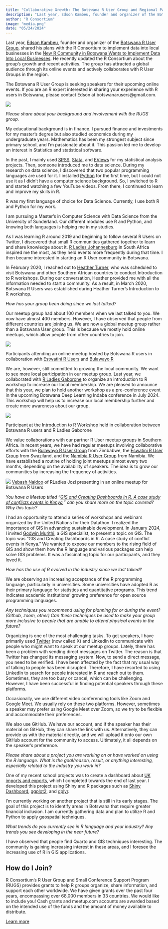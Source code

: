 ```yaml
---
title: "Collaborative Growth: The Botswana R User Group and Regional Partnerships"
description: "Last year, Edson Kambeu, founder and organizer of the Botswana R User Group, shared his plans with the R Consortium to implement data into local businesses in the New R Community in Botswana Wants to Implement Data Into Local Businesses."
author: "R Consortium"
image: "media.png"
date: "05/24/2024"
---
```


Last year, [Edson Kambeu](https://www.linkedin.com/in/edson-kambeu-88657037/?originalSubdomain=bw), founder and organizer of the [Botswana R User Group](https://www.meetup.com/botswana-r-users/), shared his plans with the R Consortium to implement data into local businesses in the [New R Community in Botswana Wants to Implement Data Into Local Businesses](https://www.r-consortium.org/blog/2022/06/16/new-r-community-in-botswana). He recently updated the R Consortium about the group’s growth and recent activities. The group has attracted a global audience through its online events and actively collaborates with R User Groups in the region.

The Botswana R User Group is seeking speakers for their upcoming online events. If you are an R expert interested in sharing your experience with R users in Botswana, please contact Edson at botswanarusers@gmail.com.





![](media.png)


_Please share about your background and involvement with the RUGS group._

My educational background is in finance. I pursued finance and investments for my master’s degree but also studied economics during my undergraduate years. Mathematics has been my strongest subject since primary school, and I’m passionate about it. This passion led me to develop an interest in Statistics and statistical software.

In the past, I mainly used [SPSS](https://www.ibm.com/products/spss-statistics), [Stata](https://www.stata.com/), and [EViews](https://www.eviews.com/home.html) for my statistical analysis projects. Then, someone introduced me to data science. During my research on data science, I discovered that two popular programming languages are used for it. I installed [Python](https://www.python.org/) for the first time, but I could not use it as I didn’t have a computer science background. So, I switched to R and started watching a few YouTube videos. From there, I continued to learn and improve my skills in R.

R was my first language of choice for Data Science. Currently, I use both R and Python for my work.

I am pursuing a Master’s in Computer Science with Data Science from the University of Sunderland. Our different modules use R and Python, and knowing both languages is helping me in my studies.  

As I was learning R around 2019 and beginning to follow several R Users on Twitter, I discovered that small R communities gathered together to learn and share knowledge about it. [R Ladies Johannesburg](https://www.r-consortium.org/blog/2021/12/30/covid-is-accelerating-the-growth-and-reach-of-the-r-ladies-johannesburg-community) in South Africa inspired me the most, as they held events more frequently during that time. I then became interested in starting an R User community in Botswana.

In February 2020, I reached out to [Heather Turner](https://www.r-consortium.org/blog/2023/01/25/comeback-reviving-the-warwick-r-user-group-with-in-person-and-online-events), who was scheduled to visit Botswana and other Southern African countries to conduct Introduction to R workshops. During our conversation, Heather provided me with all the information needed to start a community. As a result, in March 2020, Botswana R Users was established during Heather Turner’s Introduction to R workshop.

_How has your group been doing since we last talked? _

Our meetup group had about 100 members when we last talked to you. We now have almost 400 members. However, I have observed that people from different countries are joining us. We are now a global meetup group rather than a Botswana User group. This is because we mostly hold online meetups, which allow people from other countries to join. 





![](media%20(1).png)


Participants attending an online meetup hosted by Botswana R users in collaboration with [Estwatini R Users](https://www.meetup.com/eswatiniuser/) and [Bulawayo R](https://www.meetup.com/bulawayo-r-user-group/)

We are, however, still committed to growing the local community. We want to see more local participation in our meetup group. Last year, we collaborated with [R Ladies Gaborone](https://www.r-consortium.org/blog/2023/11/21/from-local-roots-to-global-reach-the-collaborative-expansion-of-r-ladies-gaborone) to organize an introduction to R workshop to increase our local membership. We are pleased to announce that this year, we plan to hold another workshop as a pre-conference event in the upcoming Botswana Deep Learning Indaba conference in July 2024. This workshop will help us to increase our local membership further and create more awareness about our group.





![](media%20(2).png)


Participant at the Introduction to R Workshop held in collaboration between Botswana R users and R Ladies Gaborone

We value collaborations with our partner R User meetup groups in Southern Africa. In recent years, we have had regular meetups involving collaborative efforts with the [Bulawayo R User Group](https://www.meetup.com/bulawayo-r-user-group/) from Zimbabwe, the [Eswatini R User Group](https://www.r-consortium.org/blog/2022/02/28/eswatini-r-users-group-forging-ahead-despite-pandemic-hurdles) from Swaziland, and the [Namibia R User Group](https://www.r-consortium.org/blog/2022/08/09/fostering-the-budding-r-community-in-namibia) from Namibia. We have established a routine of holding joint meetups almost every two months, depending on the availability of speakers. The idea is to grow our communities by increasing the frequency of activities. 





![](media%20(3).png)
[Vebash Naidoo](https://www.linkedin.com/in/vebashini-naidoo-4260a96a/?originalSubdomain=za) of RLadies Jozi presenting in an online meetup for Botswana R Users 

_You have a Meetup titled “[GIS and Creating Dashboards in R. A case study of conflicts events in Kenya](https://www.meetup.com/botswana-r-users/events/298287992/),” can you share more on the topic covered? Why this topic? _

I had an opportunity to attend a series of workshops and webinars organized by the United Nations for their Datathon. I realized the importance of GIS in advancing sustainable development. In January 2024, I invited [Godwin Murithi](https://www.linkedin.com/in/godwin-murithi-847830138/?originalSubdomain=uk), a GIS specialist, to present a topic on GIS. The topic was “GIS and Creating Dashboards in R. A case study of conflict events in Kenya.” We wanted to expose our members to the rising field of GIS and show them how the R language and various packages can help solve GIS problems. It was a fascinating topic for our participants, and they loved it. 

_How has the use of R evolved in the industry since we last talked?_

We are observing an increasing acceptance of the R programming language, particularly in universities. Some universities have adopted R as their primary language for statistics and quantitative programs. This trend indicates academic institutions’ growing preference for open source programming languages.

_Any techniques you recommend using for planning for or during the event? (Github, zoom, other) Can these techniques be used to make your group more inclusive to people that are unable to attend physical events in the future?   _

Organizing is one of the most challenging tasks. To get speakers, I have primarily used [Twitter](https://twitter.com/botswana_r) (now called X) and LinkedIn to communicate with people who might want to speak at our meetup groups. Lately, there has been a problem with sending direct messages on Twitter. The reason is that Twitter has changed its messaging system. Now, to send a direct message, you need to be verified. I have been affected by the fact that my usual way of talking to people has been disrupted. Therefore, I have resorted to using LinkedIn to search for people interested in R and reach out to them. Sometimes, they are too busy or cancel, which can be challenging. However, I have been successful in finding potential speakers through these platforms.

Occasionally, we use different video conferencing tools like Zoom and Google Meet. We usually rely on these two platforms. However, sometimes a speaker may prefer using Google Meet over Zoom, so we try to be flexible and accommodate their preferences.

We also use GitHub. We have our account, and if the speaker has their material on GitHub, they can share the link with us. Alternatively, they can provide us with the material directly, and we will upload it onto our own GitHub account for the community to access. Ultimately, it all depends on the speaker’s preference.

_Please share about a project you are working on or have worked on using the R language. What is the goal/reason, result, or anything interesting, especially related to the industry you work in?_

One of my recent school projects was to create a dashboard about [UK imports and exports](https://github.com/edkambeu/uk_trade_exports_shiny_app), which I completed towards the end of last year. I developed this project using Shiny and R packages such as [Shiny Dashboard](https://rstudio.github.io/shinydashboard/), [ggplot2](https://ggplot2.tidyverse.org/), and [dplyr](https://dplyr.tidyverse.org/). 

I’m currently working on another project that is still in its early stages. The goal of this project is to identify areas in Botswana that require greater financial inclusion. I am currently gathering data and plan to utilize R and Python to apply geospatial techniques.

_What trends do you currently see in R language and your industry? Any trends you see developing in the near future?_

I have observed that people find Quarto and GIS techniques interesting. The community is gaining increasing interest in these areas, and I foresee the increasing use of R in GIS applications. 


## **How do I Join?**

R Consortium’s R User Group and Small Conference Support Program (RUGS) provides grants to help R groups organize, share information, and support each other worldwide. We have given grants over the past four years, encompassing over 68,000 members in 33 countries. We would like to include you! Cash grants and meetup.com accounts are awarded based on the intended use of the funds and the amount of money available to distribute.

[Learn more](https://www.r-consortium.org/all-projects/r-user-group-support-program)



